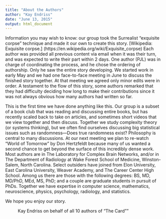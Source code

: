 ```yaml
---
title: "About the Authors"
author: "Kay Endriss"
date: "June 13, 2015"
output: html_document
---
```


Information you may wish to know: our group took the Surrealist “exquisite corpse” technique and made it our own to create this story. [Wikipedia: Exquisite corpse.] (https://en.wikipedia.org/wiki/Exquisite_corpse) Each author was provided all previous content via email when it was their turn, and was expected to write their part within 2 days. One author (PJL) was in charge of coordinating the process, and he chose the ordering of authorship. Only he saw the entire story developing. We started work in early May and we had one face-to-face meeting in June to discuss the finished story together. At that meeting we agreed only minor edits were in order. A testament to the flow of this story, some authors remarked that they had difficulty deciding how long to make their contributions since it was not always obvious how many authors had written so far.

This is the first time we have done anything like this. Our group is a subset of a book club that was reading and discussing entire books, but has recently scaled back to take on articles, and sometimes short videos that we view together and then discuss. Together we study complexity theory (or systems thinking), but we often find ourselves discussing big statistical issues such as randomness—Does true randomness exist? Philosophy is central to many discussions. At our next meeting we plan to re-watch “World of Tomorrow” by Don Hertzfeldt because many of us wanted a second chance to get beyond the surface of this incredibly dense work. Most authors are in The Laboratory for Complex Brain Networks, and/or in The Department of Radiology at Wake Forest School of Medicine, Winston-Salem, North Carolina. Select outsiders have joined from Elon University, East Carolina University, Weaver Academy, and The Career Center High School. Among us there are those with the following degrees: BS, MD, MD/PhD, MEd, MS, PhD; and a couple are graduate students in pursuit of PhDs. Together we have expertise in computer science, mathematics, neuroscience, physics, psychology, radiology, and statistics.

We hope you enjoy our story.

~ Kay Endriss on behalf of all 10 authors of "The Card""
